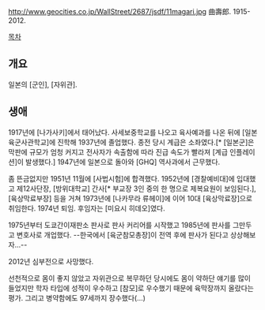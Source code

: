 http://www.geocities.co.jp/WallStreet/2687/jsdf/11magari.jpg
曲壽郎. 1915-2012.

[[목차]]
== 개요 ==
일본의 [군인], [자위관].
== 생애 ==
1917년에 [나가사키]에서 태어났다. 사세보중학교를 나오고 육사예과를 나온 뒤에 [일본육군사관학교]에 진학해 1937년에 졸업했다. 종전 당시 계급은 소좌였다.[* [일본군]은 막판에 규모가 엄청 커지고 전사자가 속출함에 따라 진급 속도가 빨라져 [계급 인플레이션]이 발생했다.] 1947년에 일본으로 돌아와 [GHQ] 역사과에서 근무했다.

좀 뜬금없지만 1951년 11월에 [사법시험]에 합격했다. 1952년에 [경찰예비대]에 입대했고 제12사단장, [방위대학교] 간사[* 부교장 3인 중의 한 명으로 제복요원이 보임된다.], [육상막료부장] 등을 거쳐 1973년에 [나카무라 류헤이]에 이어 10대 [육상막료장]으로 취임한다. 1974년 퇴임. 후임자는 [미요시 히데오]였다.

1975년부터 도쿄간이재판소 판사로 판사 커리어를 시작했고 1985년에 판사를 그만두고 변호사로 개업했다. --한국에서 [육군참모총장]이 전역 후에 판사가 된다고 상상해보자...--

2012년 심부전으로 사망했다.

선천적으로 몸이 좋지 않았고 자위관으로 복무하던 당시에도 몸이 약하단 얘기를 많이 들었지만 학자 타입에 성적이 우수하고 [참모]로 우수했기 때문에 육막장까지 올랐다는 평가. 그리고 병약함에도 97세까지 장수했다(...)
